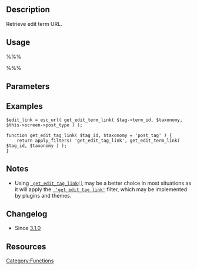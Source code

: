 == Description ==

Retrieve edit term URL.

== Usage ==

%%%<?php get_edit_term_link( $term, $taxonomy, $object_type ); ?>%%%

== Parameters ==

{{Parameter|$term_id|int|Term ID}}
{{Parameter|$taxonomy|string|The slug of the taxonomy the term is in.}}
{{Parameter|$object_type|string|The object type the term is for. E.g., post, page, attachment, or a custom post type.}}

== Examples ==

<pre>
$edit_link = esc_url( get_edit_term_link( $tag->term_id, $taxonomy, $this->screen->post_type ) );
</pre>

<pre>
function get_edit_tag_link( $tag_id, $taxonomy = 'post_tag' ) {
	return apply_filters( 'get_edit_tag_link', get_edit_term_link( $tag_id, $taxonomy ) );
}
</pre>

== Notes ==

* Using <tt>[[Function_Reference/get_edit_tag_link | get_edit_tag_link()]]</tt> may be a better choice in most situations as it will apply the <tt>[[Plugin_API/Filter_Reference/get_edit_tag_link | 'get_edit_tag_link']]</tt> filter, which may be implemented by plugins and themes.

== Changelog ==

* Since [[Version 3.1|3.1.0]]

== Resources ==

{{Term Tags}}

{{Tag Footer}}

{{Stub}}

[[Category:Functions]]